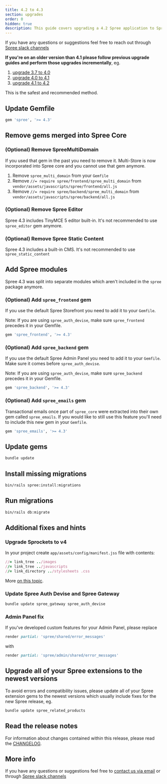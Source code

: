 ```yaml
---
title: 4.2 to 4.3
section: upgrades
order: 0
hidden: true
description: This guide covers upgrading a 4.2 Spree application to Spree 4.3.
---
```


If you have any questions or suggestions feel free to reach out through [Spree slack channels](http://slack.spreecommerce.org/)

**If you're on an older version than 4.1 please follow previous upgrade guides and perform those upgrades incrementally**, eg.

1. [upgrade 3.7 to 4.0](three-dot-seven-to-four-dot-oh)
2. [upgrade 4.0 to 4.1](four-dot-oh-to-4.1)
3. [upgrade 4.1 to 4.2](4.1-to-4.2)

This is the safest and recommended method.

## Update Gemfile

```ruby
gem 'spree', '>= 4.3'
```

## Remove gems merged into Spree Core

### \(Optional\) Remove SpreeMultiDomain

If you used that gem in the past you need to remove it. Multi-Store is now incorporated into Spree core and you cannot use that gem anymore.

1. Remove `spree_multi_domain` from your `Gemfile`
2. Remove `//= require spree/frontend/spree_multi_domain` from `vendor/assets/javascripts/spree/frontend/all.js`
3. Remove `//= require spree/backend/spree_multi_domain` from `vendor/assets/javascripts/spree/backend/all.js`

### \(Optional\) Remove Spree Editor

Spree 4.3 includes TinyMCE 5 editor built-in. It's not recommended to use `spree_editor` gem anymore.

### \(Optional\) Remove Spree Static Content

Spree 4.3 includes a built-in CMS. It's not recommended to use `spree_static_content`

## Add Spree modules

Spree 4.3 was split into separate modules which aren't included in the `spree` package anymore.

### \(Optional\) Add `spree_frontend` gem

If you use the default Spree Storefront you need to add it to your `Gemfile`. 

Note: If you are using `spree_auth_devise`, make sure `spree_frontend` precedes it in your Gemfile.

```ruby
gem 'spree_frontend', '>= 4.3'
```

### \(Optional\) Add `spree_backend` gem

If you use the default Spree Admin Panel you need to add it to your `Gemfile`. Make sure it comes before `spree_auth_devise`.

Note: If you are using `spree_auth_devise`, make sure `spree_backend` precedes it in your Gemfile.


```ruby
gem 'spree_backend', '>= 4.3'
```

### \(Optional\) Add `spree_emails` gem

Transactional emails once part of `spree_core` were extracted into their own gem called `spree_emails`. If you would like to still use this feature you'll need to include this new gem in your `Gemfile`.

```ruby
gem 'spree_emails', '>= 4.3'
```

## Update gems

```bash
bundle update
```

## Install missing migrations

```bash
bin/rails spree:install:migrations
```

## Run migrations

```bash
bin/rails db:migrate
```

## Additional fixes and hints

### Upgrade Sprockets to v4

In your project create  `app/assets/config/manifest.jss` file with contents: 

```ruby
//= link_tree ../images
//= link_tree ../javascripts
//= link_directory ../stylesheets .css
```

More [on this topic](https://github.com/rails/sprockets/blob/master/UPGRADING#manifestjs).

### Update Spree Auth Devise and Spree Gateway

```bash
bundle update spree_gateway spree_auth_devise
```

### Admin Panel fix

If you've developed custom features for your Admin Panel, please replace

```ruby
render partial: 'spree/shared/error_messages'
```

with

```ruby
render partial: 'spree/admin/shared/error_messages'
```

## Upgrade all of your Spree extensions to the newest versions

To avoid errors and compatibility issues, please update all of your Spree extension gems to the newest versions which usually include fixes for the new Spree release, eg.

```bash
bundle update spree_related_products
```

## Read the release notes

For information about changes contained within this release, please read the [CHANGELOG](https://github.com/spree/spree/blob/master/CHANGELOG).

## More info

If you have any questions or suggestions feel free to [contact us via email](https://spreecommerce.org/contact) or through [Spree slack channels](http://slack.spreecommerce.org/)

